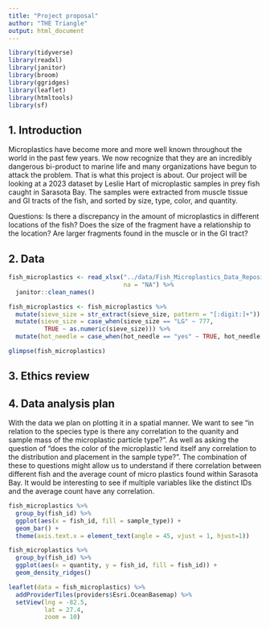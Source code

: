 ```yaml
---
title: "Project proposal"
author: "THE Triangle"
output: html_document
---
```


```r
library(tidyverse)
library(readxl)
library(janitor)
library(broom)
library(ggridges)
library(leaflet)
library(htmltools)
library(sf)
```

## 1. Introduction
Microplastics have become more and more well known throughout the world in the past few years. We now recognize that they are an incredibly dangerous bi-product to marine life and many organizations have begun to attack the problem. That is what this project is about. Our project will be looking at a 2023 dataset by Leslie Hart of microplastic samples in prey fish caught in Sarasota Bay. The samples were extracted from muscle tissue and GI tracts of the fish, and sorted by size, type, color, and quantity.

Questions:
Is there a discrepancy in the amount of microplastics in different locations of the fish?
Does the size of the fragment have a relationship to the location? Are larger fragments found in the muscle or in the GI tract?



## 2. Data

```r
fish_microplastics <- read_xlsx("../data/Fish_Microplastics_Data_Repository.xlsx", 
                                na = "NA") %>%
  janitor::clean_names() 

fish_microplastics <- fish_microplastics %>%
  mutate(sieve_size = str_extract(sieve_size, pattern = "[:digit:]+")) %>%
  mutate(sieve_size = case_when(sieve_size == "LG" ~ 777,
          TRUE ~ as.numeric(sieve_size))) %>%
  mutate(hot_needle = case_when(hot_needle == "yes" ~ TRUE, hot_needle == "no" ~ FALSE))
```
```r
glimpse(fish_microplastics)
```
## 3. Ethics review


## 4. Data analysis plan

With the data we plan on plotting it in a spatial manner. We want to see "in relation to the species type is there any correlation to the quanity and sample mass of the microplastic particle type?". As well as asking the question of "does the color of the microplastic lend itself any correlation to the distribution and placement in the sample type?". The combination of these to questions might allow us to understand if there correlation between different fish and the average count of micro plastics found within Sarasota Bay. It would be interesting to see if multiple variables like the distinct IDs and the average count have any correlation.


```r
fish_microplastics %>%
  group_by(fish_id) %>%
  ggplot(aes(x = fish_id, fill = sample_type)) +
  geom_bar() +
  theme(axis.text.x = element_text(angle = 45, vjust = 1, hjust=1))
```
```r
fish_microplastics %>%
  group_by(fish_id) %>%
  ggplot(aes(x = quantity, y = fish_id, fill = fish_id)) +
  geom_density_ridges()
```
```r
leaflet(data = fish_microplastics) %>%
  addProviderTiles(providers$Esri.OceanBasemap) %>%
  setView(lng = -82.5,
          lat = 27.4,
          zoom = 10)
```
